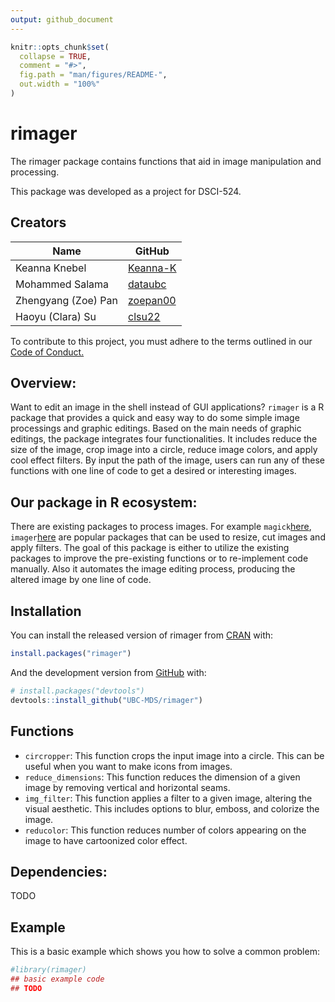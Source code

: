 ```yaml
---
output: github_document
---
```


<!-- README.md is generated from README.Rmd. Please edit that file -->

```r
knitr::opts_chunk$set(
  collapse = TRUE,
  comment = "#>",
  fig.path = "man/figures/README-",
  out.width = "100%"
)
```

# rimager

<!-- badges: start -->
<!-- badges: end -->

The rimager package contains functions that aid in image manipulation and processing.

This package was developed as a project for DSCI-524.

## Creators

| Name | GitHub |
|---|---|
| Keanna Knebel| [Keanna-K](https://github.com/Keanna-K) |
| Mohammed Salama | [dataubc](https://github.com/dataubc) |
| Zhengyang (Zoe) Pan | [zoepan00](https://github.com/zoepan00) |
| Haoyu (Clara) Su | [clsu22](https://github.com/clsu22) |

To contribute to this project, you must adhere to the terms outlined in our [Code of Conduct.](https://github.com/UBC-MDS/rimager/blob/master/CONDUCT.md)

## Overview:

Want to edit an image in the shell instead of GUI applications? `rimager` is a R package that provides a quick and easy way to do some simple image processings and graphic editings. Based on the main needs of graphic editings, the package integrates four functionalities. It includes reduce the size of the image, crop image into a circle, reduce image colors, and apply cool effect filters. By input the path of the image, users can run any of these functions with one line of code to get a desired or interesting images.

## Our package in R ecosystem:

There are existing packages to process images. For example `magick`[here](https://cran.r-project.org/web/packages/magick/vignettes/intro.html), `imager`[here](https://dahtah.github.io/imager/imager.html) are popular packages that can be used to resize, cut images and apply filters. The goal of this package is either to utilize the existing packages to improve the pre-existing functions or to re-implement code manually. Also it automates the image editing process, producing the altered image by one line of code.

## Installation

You can install the released version of rimager from [CRAN](https://CRAN.R-project.org) with:

``` r
install.packages("rimager")
```

And the development version from [GitHub](https://github.com/) with:

``` r
# install.packages("devtools")
devtools::install_github("UBC-MDS/rimager")
```

## Functions 

- `circropper`: This function crops the input image into a circle. This can be useful when you want to make icons from images. 
- `reduce_dimensions`: This function reduces the dimension of a given image by removing vertical and horizontal seams.
- `img_filter`: This function applies a filter to a given image, altering the visual aesthetic. This includes options to 
blur, emboss, and colorize the image. 
- `reducolor`: This function reduces number of colors appearing on the image to have cartoonized color effect.

## Dependencies:

TODO

## Example

This is a basic example which shows you how to solve a common problem:

```r
#library(rimager)
## basic example code
## TODO
```
